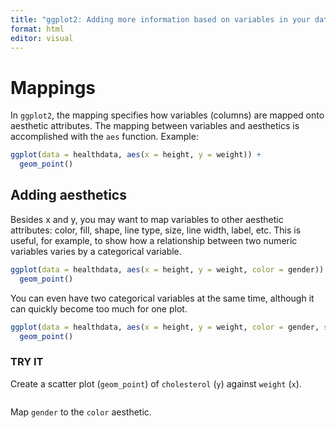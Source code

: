 ```yaml
---
title: "ggplot2: Adding more information based on variables in your data"
format: html
editor: visual
---
```


# Mappings

In `ggplot2`, the mapping specifies how variables (columns) are mapped onto aesthetic attributes. The mapping between variables and aesthetics is accomplished with the `aes` function. Example:

```r
ggplot(data = healthdata, aes(x = height, y = weight)) +
  geom_point()
```

## Adding aesthetics

Besides x and y, you may want to map variables to other aesthetic attributes: color, fill, shape, line type, size, line width, label, etc. This is useful, for example, to show how a relationship between two numeric variables varies by a categorical variable.

```r
ggplot(data = healthdata, aes(x = height, y = weight, color = gender)) +
  geom_point()
```

You can even have two categorical variables at the same time, although it can quickly become too much for one plot.

```r
ggplot(data = healthdata, aes(x = height, y = weight, color = gender, shape = physically_active)) +
  geom_point()
```

### TRY IT

Create a scatter plot (`geom_point`) of `cholesterol` (`y`) against `weight` (`x`).

```r

```

Map `gender` to the `color` aesthetic.

```r

```
